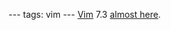 ---
tags: vim
---
[[Vim]] 7.3 [http://groups.google.com/group/vim_use/browse_thread/thread/62b455367e55050a almost here].
